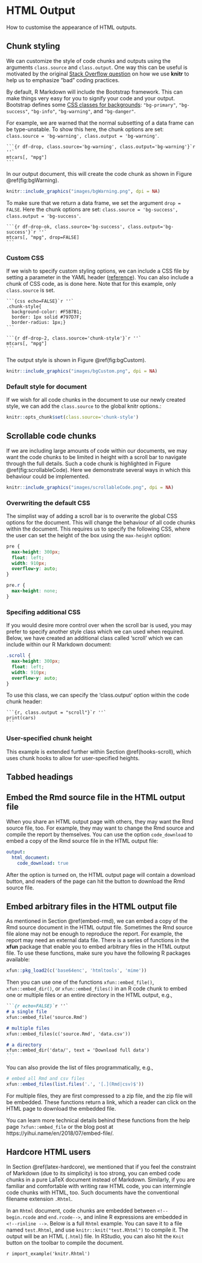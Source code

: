 # HTML Output

How to customise the appearance of HTML outputs.

## Chunk styling {#chunk-styling}

<!-- https://stackoverflow.com/questions/41030477/changing-chunk-background-color-in-rmarkdown -->

We can customize the style of code chunks and outputs using the arguments `class.source` and `class.output`. One way this can be useful is motivated by the original [Stack Overflow question](http://stackoverflow.com/q/41030477/559676) on how we use **knitr** to help us to emphasize "bad" coding practices.

By default,  R Markdown will include the Bootstrap framework. This can make things very easy for you to signify your code and your output. Bootstrap defines some [CSS classes for backgrounds](http://getbootstrap.com/css/#helper-classes-backgrounds): `"bg-primary"`, `"bg-success"`, `"bg-info"`, `"bg-warning"`, and `"bg-danger"`.

For example, we are warned that the normal subsetting of a data frame can be type-unstable. To show this here,  the chunk options are set: `class.source = 'bg-warning', class.output = 'bg-warning'`.

````
```{r df-drop, class.source='bg-warning', class.output='bg-warning'}`r ''`
mtcars[, "mpg"]
```
````

In our output document, this will create the code chunk as shown in Figure \@ref(fig:bgWarning).

```r
knitr::include_graphics("images/bgWarning.png", dpi = NA)
```

To make sure that we return a data frame, we set the argument `drop = FALSE`. Here the chunk options are set: `class.source = 'bg-success', class.output = 'bg-success'`.

````
```{r df-drop-ok, class.source='bg-success', class.output='bg-success'}`r ''`
mtcars[, "mpg", drop=FALSE]
```
````

### Custom CSS

If we wish to specify custom styling options, we can include a CSS file by setting a parameter in the YAML header ([reference](http://rmarkdown.rstudio.com/html_document_format.html#custom_css)). You can also include a chunk of CSS code, as is done here. Note that for this example, only `class.source` is set.

````
```{css echo=FALSE}`r ''`
.chunk-style{
  background-color: #F5B7B1;
  border: 1px solid #797D7F;
  border-radius: 1px;}
```

```{r df-drop-2, class.source='chunk-style'}`r ''`
mtcars[, "mpg"] 
``` 
````

The output style is shown in Figure \@ref(fig:bgCustom).

```r
knitr::include_graphics("images/bgCustom.png", dpi = NA)
```

### Default style for document

If we wish for all code chunks in the document to use our newly created style, we can add the `class.source` to the global knitr options.:

```r
knitr::opts_chunk$set(class.source='chunk-style')
```




## Scrollable code chunks {#html-scroll}

If we are including large amounts of code within our documents, we may want the code chunks to be limited in height with a scroll bar to navigate through the full details. Such a code chunk is highlighted in Figure \@ref(fig:scrollableCode). Here we demonstrate several ways in which this behaviour could be implemented.

```r
knitr::include_graphics("images/scrollableCode.png", dpi = NA)
```

### Overwriting the default CSS

The simplist way of adding a scroll bar is to overwrite the global CSS options for the document. This will change the behaviour of all code chunks within the document. This requires us to specify the following CSS, where the user can set the height of the box using the `max-height` option:

```css
pre {
  max-height: 300px;
  float: left;
  width: 910px;
  overflow-y: auto;
}

pre.r {
  max-height: none;
}
```

### Specifing additional CSS

If you would desire more control over when the scroll bar is used, you may prefer to specify another style class which we can used when required. Below, we have created an additional class called 'scroll' which we can include within our R Markdown document:

```css
.scroll {
  max-height: 300px;
  float: left;
  width: 910px;
  overflow-y: auto;
}
```

To use this class, we can specify the 'class.output' option within the code chunk header:

````
```{r, class.output = "scroll"}`r ''`
print(cars)
```
````

### User-specified chunk height

This example is extended further within Section \@ref(hooks-scroll), which uses chunk hooks to allow for user-specified heights.

## Tabbed headings

<!--https://stackoverflow.com/questions/38062706/rmarkdown-tabbed-and-untabbed-headings-->

## Embed the Rmd source file in the HTML output file {#embed-rmd}

When you share an HTML output page with others, they may want the Rmd source file, too. For example, they may want to change the Rmd source and compile the report by themselves. You can use the option `code_download` to embed a copy of the Rmd source file in the HTML output file:

```yaml
output:
  html_document:
    code_download: true
```

After the option is turned on, the HTML output page will contain a download button, and readers of the page can hit the button to download the Rmd source file.

## Embed arbitrary files in the HTML output file {#embed-file}

As mentioned in Section \@ref(embed-rmd), we can embed a copy of the Rmd source document in the HTML output file. Sometimes the Rmd source file alone may not be enough to reproduce the report. For example, the report may need an external data file. There is a series of functions in the **xfun** package that enable you to embed arbitrary files in the HTML output file. To use these functions, make sure you have the following R packages available:

```r
xfun::pkg_load2(c('base64enc', 'htmltools', 'mime'))
```

Then you can use one of the functions `xfun::embed_file()`, `xfun::embed_dir()`, or `xfun::embed_files()` in an R code chunk to embed one or multiple files or an entire directory in the HTML output, e.g.,

````md
```{r echo=FALSE}`r ''`
# a single file
xfun::embed_file('source.Rmd')

# multiple files
xfun::embed_files(c('source.Rmd', 'data.csv'))

# a directory
xfun::embed_dir('data/', text = 'Download full data')
```
````

You can also provide the list of files programmatically, e.g.,

```r
# embed all Rmd and csv files
xfun::embed_files(list.files('.', '[.](Rmd|csv)$'))
```

For multiple files, they are first compressed to a zip file, and the zip file will be embedded. These functions return a link, which a reader can click on the HTML page to download the embedded file.

You can learn more technical details behind these functions from the help page `?xfun::embed_file` or the blog post at https://yihui.name/en/2018/07/embed-file/.

## Hardcore HTML users {#html-hardcore}

In Section \@ref(latex-hardcore), we mentioned that if you feel the constraint of Markdown (due to its simplicity) is too strong, you can embed code chunks in a pure LaTeX document instead of Markdown. Similarly, if you are familiar and comfortable with writing raw HTML code, you can intermingle code chunks with HTML, too. Such documents have the conventional filename extension `.Rhtml`.

In an `Rhtml` document, code chunks are embedded between `<!--begin.rcode` and `end.rcode-->`, and inline R expressions are embedded in `<!--rinline -->`. Below is a full `Rhtml` example. You can save it to a file named `test.Rhtml`, and use `knitr::knit("test.Rhtml")` to compile it. The output will be an HTML (`.html`) file. In RStudio, you can also hit the `Knit` button on the toolbar to compile the document.

`r import_example('knitr.Rhtml')`
